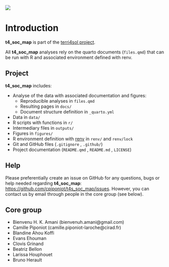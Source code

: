 [![](https://www.repostatus.org/badges/latest/wip.svg)](#0)

# Introduction {.unnumbered}

**t4_soc_map** is part of the [terri4sol project](https://www.terri4sol.org/).

All **t4_soc_map** analyses rely on the quarto documents (`files.qmd`) that can be run with R and associated environment defined with renv.

## Project

**t4_soc_map** includes:

-   Analyse of the data with associated documentation and figures:
    -   Reproducible analyses in `files.qmd`
    -   Resulting pages in `docs/`
    -   Document structure definition in `_quarto.yml`
-   Data in `data/`
-   R scripts with functions in `r/`
-   Intermediary files in `outputs/`
-   Figures in `figures/`
-   R environment definition with [renv](https://rstudio.github.io/renv/articles/renv.html) in `renv/` and `renv/lock`
-   Git and GitHub files (`.gitignore` , `.github/`)
-   Project documentation (`README.qmd` , `README.md` , `LICENSE`)

## Help

Please preferentially create an issue on GitHub for any questions, bugs or help needed regarding **t4_soc_map**: <https://github.com/cpiponiot/t4s_soc_map/issues>. However, you can contact us by email through people in the core group (see below).

## Core group

-   Bienvenu H. K. Amani (bienvenuh.amani\@gmail.com)
-   Camille Piponiot (camille.piponiot-laroche\@cirad.fr)
-   Blandine Ahou Koffi
-   Evans Ehouman
-   Clovis Grinand
-   Beatriz Bellon
-   Larissa Houphouet
-   Bruno Herault
